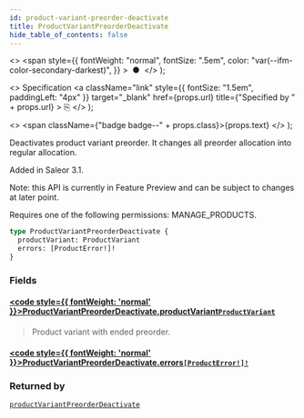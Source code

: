 ```yaml
---
id: product-variant-preorder-deactivate
title: ProductVariantPreorderDeactivate
hide_table_of_contents: false
---
```


  <>
    <span
      style={{
        fontWeight: "normal",
        fontSize: ".5em",
        color: "var(--ifm-color-secondary-darkest)",
      }}
    >
      &nbsp;●&nbsp;
    </span>
  </>
);

  <>
    Specification
    <a
      className="link"
      style={{ fontSize: "1.5em", paddingLeft: "4px" }}
      target="\_blank"
      href={props.url}
      title={"Specified by " + props.url}
    >
      ⎘
    </a>
  </>
);

  <>
    <span className={"badge badge--" + props.class}>{props.text}</span>
  </>
);

Deactivates product variant preorder. It changes all preorder allocation into regular allocation.

Added in Saleor 3.1.

Note: this API is currently in Feature Preview and can be subject to changes at later point.

Requires one of the following permissions: MANAGE_PRODUCTS.

```graphql
type ProductVariantPreorderDeactivate {
  productVariant: ProductVariant
  errors: [ProductError!]!
}
```

### Fields

#### [<code style={{ fontWeight: 'normal' }}>ProductVariantPreorderDeactivate.<b>productVariant</b></code>](#)<Bullet />[`ProductVariant`](../../../storefront/products/objects/product-variant) <Badge class="secondary" text="object"/>

> Product variant with ended preorder.

#### [<code style={{ fontWeight: 'normal' }}>ProductVariantPreorderDeactivate.<b>errors</b></code>](#)<Bullet />[`[ProductError!]!`](../../../storefront/products/objects/product-error) <Badge class="secondary" text="non-null"/> <Badge class="secondary" text="object"/>

>

### Returned by

[`productVariantPreorderDeactivate`](../../../storefront/products/mutations/product-variant-preorder-deactivate) <Badge class="secondary" text="mutation"/>
